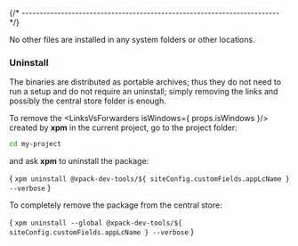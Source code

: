 


{/* ------------------------------------------------------------------------ */}

No other files are installed in any system folders or other locations.

### Uninstall

The binaries are distributed as portable archives; thus they do not need
to run a setup and do not require an uninstall; simply removing the
links and possibly the central store folder is enough.

To remove the <LinksVsForwarders isWindows={ props.isWindows }/> created by
**xpm** in the current project,
go to the project folder:

```sh
cd my-project
```

and ask **xpm** to uninstall the package:

<CodeBlock language="sh"> {
`xpm uninstall @xpack-dev-tools/${ siteConfig.customFields.appLcName } --verbose`
}</CodeBlock>

To completely remove the package from the central store:

<CodeBlock language="sh"> {
`xpm uninstall --global @xpack-dev-tools/${ siteConfig.customFields.appLcName } --verbose`
}</CodeBlock>
